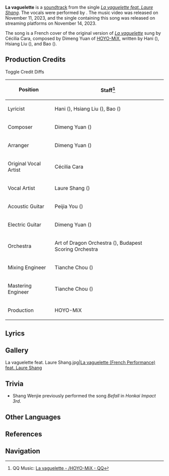{{Soundtrack Infobox
|image          = La vaguelette feat. Laure Shang (Album).png
|releaseDate    = 2023-11-14
|album          = La vaguelette feat. Laure Shang (Album)
|number         = 1
|featured       = 
|featured_disc  = 
|youtube_id     = 
|spotify_id     = 
|previous       = 
|next           = 
}}
'''La vaguelette''' is a [[soundtrack]] from the single ''[[La vaguelette feat. Laure Shang (Album)|La vaguelette feat. Laure Shang]]''. The vocals were performed by {{W|Laure Shang}}. The music video was released on November 11, 2023, and the single containing this song was released on streaming platforms on November 14, 2023.

The song is a French cover of the original version of ''[[La vaguelette]]'' sung by Cécilia Cara, composed by Dimeng Yuan of [[HOYO-MiX]], written by Hani ({{zh|哈尼}}), Hsiang Liu ({{zh|项柳}}), and Bao ({{zh|三宝}}).

==Production Credits==
{{See Also|La vaguelette#Production Credits}}
<span class="mw-customtoggle-toggle-credits-shang wds-button">Toggle Credit Diffs</span>
{| class="wikitable"
! Position
! Staff<ref>QQ Music: [https://y.qq.com/n/ryqq/songDetail/002mPYVw2cz2cv {{zh|轻涟}} La vaguelette - {{zh|尚雯婕}}/HOYO-MiX - QQ{{zh|音乐}}]</ref>
|- class="mw-collapsible" id="mw-customcollapsible-toggle-credits-shang"
! Lyricist
| Hani ({{zh|哈尼}}), Hsiang Liu ({{zh|项柳}}), Bao ({{zh|三宝}})
|- class="mw-collapsible" id="mw-customcollapsible-toggle-credits-shang"
! Composer
| Dimeng Yuan ({{zh|苑迪萌}})
|- class="mw-collapsible" id="mw-customcollapsible-toggle-credits-shang"
! Arranger
| Dimeng Yuan ({{zh|苑迪萌}})
|- class="mw-collapsible" id="mw-customcollapsible-toggle-credits-shang"
! Original Vocal Artist
| Cécilia Cara
|-
! Vocal Artist
| Laure Shang ({{zh|尚雯婕}})
|- class="mw-collapsible" id="mw-customcollapsible-toggle-credits-shang"
! Acoustic Guitar
| Peijia You ({{zh|尤裴佳}})
|- class="mw-collapsible" id="mw-customcollapsible-toggle-credits-shang"
! Electric Guitar
| Dimeng Yuan ({{zh|苑迪萌}})
|- class="mw-collapsible" id="mw-customcollapsible-toggle-credits-shang"
! Orchestra
| Art of Dragon Orchestra ({{zh|龙之艺交响乐团}}), Budapest Scoring Orchestra
|-
! Mixing Engineer
| Tianche Chou ({{zh|周天澈}})
|-
! Mastering Engineer
| Tianche Chou ({{zh|周天澈}})
|- class="mw-collapsible" id="mw-customcollapsible-toggle-credits-shang"
! Production
| HOYO-MiX
|}

==Lyrics==
{{Transclude|La vaguelette|Lyrics}}

==Gallery==
<gallery>
La vaguelette feat. Laure Shang.jpg|[https://www.bilibili.com/video/BV1wC4y1n7Bu/ La vaguelette (French Performance) feat. Laure Shang]
</gallery>

==Trivia==
* Shang Wenjie previously performed the song ''Befall'' in ''Honkai Impact 3rd''.

==Other Languages==
{{Other Languages|Transclude=La vaguelette}}

==References==
{{Reflist}}

==Navigation==
{{Soundtrack Navbox|La vaguelette}}